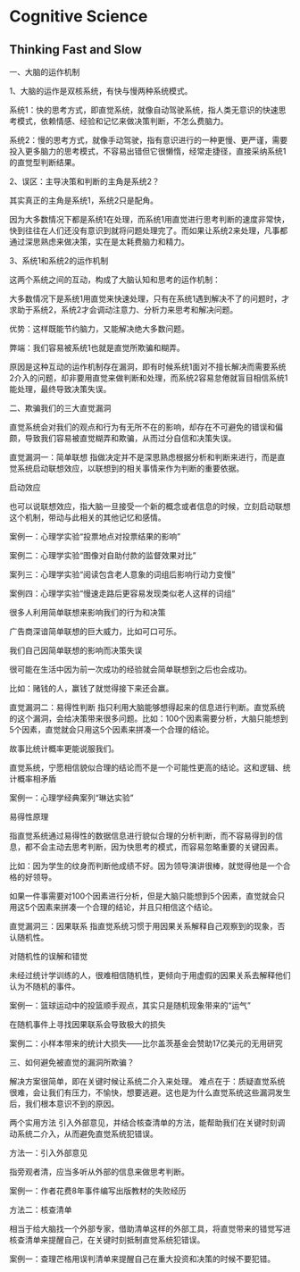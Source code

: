 \mainmatter

# Cognitive Science
## Thinking Fast and Slow

一、大脑的运作机制

1、大脑的运作是双核系统，有快与慢两种系统模式。

系统1：快的思考方式，即直觉系统，就像自动驾驶系统，指人类无意识的快速思考模式，依赖情感、经验和记忆来做决策判断，不怎么费脑力。

系统2：慢的思考方式，就像手动驾驶，指有意识进行的一种更慢、更严谨，需要投入更多脑力的思考模式，不容易出错但它很懒惰，经常走捷径，直接采纳系统1的直觉型判断结果。

2、误区：主导决策和判断的主角是系统2？

其实真正的主角是系统1，系统2只是配角。

因为大多数情况下都是系统1在处理，而系统1用直觉进行思考判断的速度非常快，快到往往在人们还没有意识到就将问题处理完了。而如果让系统2来处理，凡事都通过深思熟虑来做决策，实在是太耗费脑力和精力。

3、系统1和系统2的运作机制

这两个系统之间的互动，构成了大脑认知和思考的运作机制：

大多数情况下是系统1用直觉来快速处理，只有在系统1遇到解决不了的问题时，才求助于系统2，系统2才会调动注意力、分析力来思考和解决问题。

优势：这样既能节约脑力，又能解决绝大多数问题。

弊端：我们容易被系统1也就是直觉所欺骗和糊弄。

原因是这种互动的运作机制存在漏洞，即有时候系统1面对不擅长解决而需要系统2介入的问题，却非要用直觉来做判断和处理，而系统2容易怠倦就盲目相信系统1能处理，最终导致决策失误。

二、欺骗我们的三大直觉漏洞

直觉系统会对我们的观点和行为有无所不在的影响，却存在不可避免的错误和偏颇，导致我们容易被直觉糊弄和欺骗，从而过分自信和决策失误。

直觉漏洞一：简单联想
指做决定并不是深思熟虑根据分析和判断来进行，而是直觉系统启动联想效应，以联想到的相关事情来作为判断的重要依据。

启动效应

也可以说联想效应，指大脑一旦接受一个新的概念或者信息的时候，立刻启动联想这个机制，带动与此相关的其他记忆和感情。

案例一：心理学实验“投票地点对投票结果的影响”

案例二：心理学实验“图像对自助付款的监督效果对比”

案列三：心理学实验“阅读包含老人意象的词组后影响行动力变慢”

案例四：心理学实验“慢速走路后更容易发现类似老人这样的词组”

很多人利用简单联想来影响我们的行为和决策

广告商深谙简单联想的巨大威力，比如可口可乐。

我们自己因简单联想的影响而决策失误

很可能在生活中因为前一次成功的经验就会简单联想到之后也会成功。

比如：赌钱的人，赢钱了就觉得接下来还会赢。

直觉漏洞二：易得性判断
指只利用大脑能够想得起来的信息进行判断。直觉系统的这个漏洞，会给决策带来很多问题。比如：100个因素需要分析，大脑只能想到5个因素，直觉就会只用这5个因素来拼凑一个合理的结论。

故事比统计概率更能说服我们。

直觉系统，宁愿相信貌似合理的结论而不是一个可能性更高的结论。这和逻辑、统计概率相矛盾

案例一：心理学经典案列“琳达实验”

易得性原理

指直觉系统通过易得性的数据信息进行貌似合理的分析判断，而不容易得到的信息，都不会主动去思考判断，因为快思考的模式，而容易忽略重要的关键因素。

比如：因为学生的纹身而判断他成绩不好。因为领导演讲很棒，就觉得他是一个合格的好领导。

如果一件事需要对100个因素进行分析，但是大脑只能想到5个因素，直觉就会只用这5个因素来拼凑一个合理的结论，并且只相信这个结论。

直觉漏洞三：因果联系
指直觉系统习惯于用因果关系解释自己观察到的现象，否认随机性。

对随机性的误解和错觉

未经过统计学训练的人，很难相信随机性，更倾向于用虚假的因果关系去解释他们认为不随机的事件。

案例一：篮球运动中的投篮顺手观点，其实只是随机现象带来的“运气”

在随机事件上寻找因果联系会导致极大的损失

案例二：小样本带来的统计大损失——比尔盖茨基金会赞助17亿美元的无用研究

三、如何避免被直觉的漏洞所欺骗？

解决方案很简单，即在关键时候让系统二介入来处理。
难点在于：质疑直觉系统很难，会让我们有压力，不愉快，想要逃避。这也是为什么直觉系统这些漏洞发生后，我们根本意识不到的原因。

两个实用方法
引入外部意见，并结合核查清单的方法，能帮助我们在关键时刻调动系统二介入，从而避免直觉系统犯错误。

方法一：引入外部意见

指旁观者清，应当多听从外部的信息来做思考判断。

案例一：作者花费8年事件编写出版教材的失败经历

方法二：核查清单

相当于给大脑找一个外部专家，借助清单这样的外部工具，将直觉带来的错觉写进核查清单来提醒自己，在关键时刻抵制直觉系统犯错误。

案例一：查理芒格用误判清单来提醒自己在重大投资和决策的时候不要犯错。